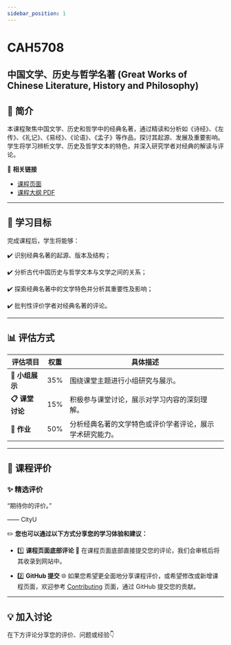 ```yaml
---
sidebar_position: 1
---
```


# CAH5708
## 中国文学、历史与哲学名著 (Great Works of Chinese Literature, History and Philosophy)

## **📘 简介**
本课程聚焦中国文学、历史和哲学中的经典名著，通过精读和分析如《诗经》、《左传》、《礼记》、《易经》、《论语》、《孟子》等作品，探讨其起源、发展及重要影响。学生将学习辨析文学、历史及哲学文本的特色，并深入研究学者对经典的解读与评论。

🔗 **相关链接**
- [课程页面](https://www.cityu.edu.hk/catalogue/pg/202425/course/CAH5708.htm)
- [课程大纲 PDF](https://www.cityu.edu.hk/catalogue/pg/202425/course/CAH5708.pdf)

---

## **🎯 学习目标**

完成课程后，学生将能够：

✔️ 识别经典名著的起源、版本及结构；

✔️ 分析古代中国历史与哲学文本与文学之间的关系；

✔️ 探索经典名著中的文学特色并分析其重要性及影响；

✔️ 批判性评价学者对经典名著的评论。

---

## **📊 评估方式**

| **评估项目**            | **权重** | **具体描述**                                                                                       |
|------------------------|---------|---------------------------------------------------------------------------------------------------|
| **📂 小组展示**         | 35%     | 围绕课堂主题进行小组研究与展示。                                                                     |
| **📋 课堂讨论**         | 15%     | 积极参与课堂讨论，展示对学习内容的深刻理解。                                                           |
| **📂 作业**            | 50%     | 分析经典名著的文学特色或评价学者评论，展示学术研究能力。                                                 |

---

## **💬 课程评价**

### ✨ **精选评价**
<div className={commentStyles.commentBox}>
    <p className={commentStyles.commentText}>
        “期待你的评价。”
    </p>
    <p className={commentStyles.commentAuthor}>—— CityU</p>
</div>

✏️ **您也可以通过以下方式分享您的学习体验和建议：**

- 1️⃣ **课程页面底部评论**
💬 在课程页面底部直接提交您的评论，我们会审核后将其收录到网站中。

- 2️⃣ **GitHub 提交**
🌐 如果您希望更全面地分享课程评价，或希望修改或新增课程页面，欢迎参考 [Contributing](https://penjc.github.io/CityU/contributing) 页面，通过 GitHub 提交您的贡献。

---

## **💡 加入讨论**

在下方评论分享您的评价、问题或经验👇
<Utterances />
